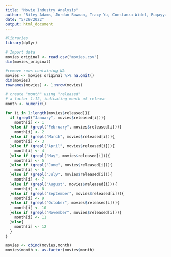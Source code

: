 ```yaml
---
title: "Movie Industry Analysis"
author: "Riley Adams, Jordan Bowman, Tracy Yu, Constanza Widel, Ruqayyah Siddique"
date: "5/29/2022"
output: html_document
---
```

```r
#libraries
library(dplyr)
```


```r
# Import data
movies_original <- read.csv("movies.csv")
dim(movies_original)
```

```r
#remove rows containing NA
movies <- movies_original %>% na.omit()
dim(movies)
rownames(movies) <- 1:nrow(movies)
```

```r
# create "month" using "released"
# a factor 1:12, indicating month of release
month <- numeric()

for (i in 1:length(movies$released)){
  if (grepl("January", movies$released[i])){
    month[i] <- 1
  }else if (grepl("February", movies$released[i])){
    month[i] <- 2
  }else if (grepl("March", movies$released[i])){
    month[i] <- 3
  }else if (grepl("April", movies$released[i])){
    month[i] <- 4
  }else if (grepl("May", movies$released[i])){
    month[i] <- 5
  }else if (grepl("June", movies$released[i])){
    month[i] <- 6
  }else if (grepl("July", movies$released[i])){
    month[i] <- 7
  }else if (grepl("August", movies$released[i])){
    month[i] <- 8
  }else if (grepl("September", movies$released[i])){
    month[i] <- 9
  }else if (grepl("October", movies$released[i])){
    month[i] <- 10
  }else if (grepl("November", movies$released[i])){
    month[i] <- 11
  }else{
    month[i] <- 12
  }
}

movies <- cbind(movies,month)
movies$month <- as.factor(movies$month)

```

